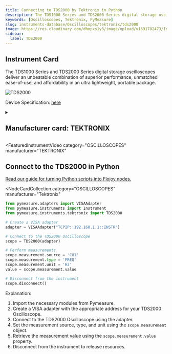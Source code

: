 ```yaml
---
title: Connecting to TDS2000 by Tektronix in Python
description: The TDS1000 Series and TDS2000 Series digital storage oscilloscopes deliver an unbeatable combination of superior performance, unmatched ease-of-use, and affordability in an ultra lightweight, portable package.
keywords: [Oscilloscopes, Tektronix, PyMeasure]
slug: instruments-database/Oscilloscopes/tektronix/tds2000
image: https://res.cloudinary.com/dhopxs1y3/image/upload/v1691782473/Instruments/Oscilloscopes/TDS2000/TDS2000.jpg
sidebar:
  label: TDS2000
---
```



## Instrument Card

The TDS1000 Series and TDS2000 Series digital storage oscilloscopes deliver an unbeatable combination of superior performance, unmatched ease-of-use, and affordability in an ultra lightweight, portable package.

![TDS2000](https://res.cloudinary.com/dhopxs1y3/image/upload/v1691782473/Instruments/Oscilloscopes/TDS2000/TDS2000.jpg)

Device Specification: [here](https://download.tek.com/datasheet/3GW_15314_6.pdf)

<details style={{ marginTop: "15px"}}>
<summary><h2 style={{display:'inline'}}>Manufacturer card: TEKTRONIX</h2></summary>

![TEKTRONIX](https://res.cloudinary.com/dhopxs1y3/image/upload/v1692806108/Instruments/Vendor%20Logos/Tektronix.png)

Tektronix, Inc., historically widely known as Tek, is an American company best known for manufacturing test and measurement devices such as [oscilloscopes](https://en.wikipedia.org/wiki/Oscilloscope), [logic analyzers](https://en.wikipedia.org/wiki/Logic_analyzer), and video and mobile test protocol equipment.

- Headquarters: USA
- Yearly Revenue (millions, USD): 5800
- Vendor Website: [here](https://www.tek.com/en)

</details>


<FeaturedInstrumentVideo
  category="OSCILLOSCOPES"
  manufacturer="TEKTRONIX"
></FeaturedInstrumentVideo>

## Connect to the TDS2000 in Python

[Read our guide for turning Python scripts into Flojoy nodes.](https://docs.flojoy.ai/contribution/blocks/custom-flojoy-block/)


<Tabs>
<TabItem value="Flojoy" label="Flojoy" className="flojoy-instrument-tabs">

<NodeCardCollection
  category="OSCILLOSCOPES"
  manufacturer="Tektronix"
></NodeCardCollection>

</TabItem>
<TabItem value="PyMeasure" label="PyMeasure">

```python
from pymeasure.adapters import VISAAdapter
from pymeasure.instruments import Instrument
from pymeasure.instruments.tektronix import TDS2000

# Create a VISA adapter
adapter = VISAAdapter("TCPIP::192.168.1.1::INSTR")

# Connect to the TDS2000 Oscilloscope
scope = TDS2000(adapter)

# Perform measurements
scope.measurement.source = 'CH1'
scope.measurement.type = 'FREQ'
scope.measurement.unit = 'Hz'
value = scope.measurement.value

# Disconnect from the instrument
scope.disconnect()
```

Explanation:

1. Import the necessary modules from Pymeasure.
2. Create a VISA adapter with the appropriate address for your TDS2000 Oscilloscope.
3. Connect to the TDS2000 Oscilloscope using the adapter.
4. Set the measurement source, type, and unit using the `scope.measurement` object.
5. Retrieve the measurement value using the `scope.measurement.value` property.
6. Disconnect from the instrument to release resources.

</TabItem>
</Tabs>
